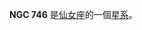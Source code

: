{{NGCInfoBox|NGCID=NGC 746|發現者=路易斯·斯威夫特|發現日期=1885年9月12日|其他編號=UGC 1438,MCG 7-5-3,ZWG 538.4|曆元=J2000.0|赤經=1時57分51秒
|赤緯=44°55'6"|星座=仙女座|星體=星系|星等=13|表面亮度=13.4|藍等=13.6}}

'''NGC 746''' 是[[仙女座|仙女座]]的一個[[星系|星系]]。

{{NGCReference|746}}

{{Catalogs|NGC=746}}



{{天文學小作品}}